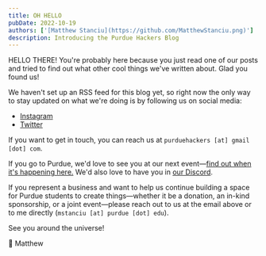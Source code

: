 ```yaml
---
title: OH HELLO
pubDate: 2022-10-19
authors: ['[Matthew Stanciu](https://github.com/MatthewStanciu.png)']
description: Introducing the Purdue Hackers Blog
---
```


HELLO THERE! You're probably here because you just read one of our posts and tried to find out what other cool things we've
written about. Glad you found us!

We haven't set up an RSS feed for this blog yet, so right now the only way to stay updated on what we're doing is by following us
on social media:

- [Instagram](https://instagram.com/purduehackers)
- [Twitter](https://twitter.com/purduehackers)

If you want to get in touch, you can reach us at `purduehackers [at] gmail [dot] com`.

If you go to Purdue, we'd love to see you at our next event—[find out when it's happening here.](https://events.purduehackers.com) We'd also love to have you in [our Discord](https://puhack.horse/discord).

If you represent a business and want to help us continue building a space for Purdue students to create things—whether it be a donation,
an in-kind sponsorship, or a joint event—please reach out to us at the email above or to me directly (`mstanciu [at] purdue [dot] edu`).

See you around the universe!

💛 Matthew
